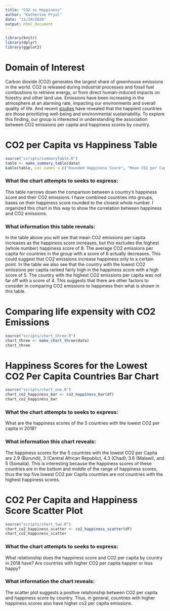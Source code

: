 ```yaml
---
title: "CO2 vs Happiness"
author: "Katherine Pryal"
date: "11/29/2020"
output: html_document
---
```


```r
library(knitr)
library(dplyr)
library(ggplot2)
```
# Domain of Interest

Carbon dioxide (CO2) generates the largest share of greenhouse emissions in the world. CO2 is released during industrial processes and fossil fuel combustions to retrieve energy, or from direct human-induced impacts on forestry and other land use. Emissions have been increasing in the atmosphere at an alarming rate, impacting our environments and overall quality of life. And recent [studies](https://www.gfmag.com/global-data/non-economic-data/happiest-countries) have revealed that the happiest countries are those prioritizing well-being and environmental sustainability. To explore this finding, our group is interested in understanding the association between CO2 emissions per capita and happiness scores by country.

# CO2 per Capita vs Happiness Table

```r
source("scripts/summaryTable.R")
table <- make_summary_table(data)
kable(table, col.names = c("Rounded Happiness Score", "Mean CO2 per Capita", "Minimum CO2 per Capita", "Maximum CO2 per Capita"))
```
### What the chart attempts to seeks to express:
This table narrows down the comparison between a country’s happiness score and 
their CO2 emissions. I have combined countries into groups, bases on their 
happiness score rounded to the closest whole number. I organized this chart in 
this way to show the correlation between happiness and CO2 emissions.


### What information this table reveals: 

In the table above you will see that mean CO2 emissions per capita increases as 
the happiness score 
increases, but this excludes the highest (whole number) happiness score of 8. 
The average CO2 emissions per capita for countries in the group with a score of 
8 actually decreases. This could suggest that CO2 emissions increase happiness 
only to a certain point. In the table we also see that the country with the 
lowest CO2 emissions per capita ranked fairly high in the happiness score with 
a high score of 5. The country with the highest CO2 emissions per capita was not
far off with a score of 4. This suggests that there are other factors to 
consider in comparing CO2 emissions to happiness then what is shown in this 
table.

# Comparing life expensity with CO2 Emissions
```r
source("scripts/chart_three.R")
chart_three <- make_chart_three(data)
chart_three
```

# Happiness Scores for the Lowest CO2 Per Capita Countries Bar Chart

```r
source("scripts/chart_one.R")
chart_co2_happiness_bar <- co2_happiness_bar(df)
chart_co2_happiness_bar
```

### What the chart attempts to seeks to express:

  What are the happiness scores of the 5 countries with 
  the lowest CO2 per capita in 2018? 


### What information this chart reveals: 
  
  The happiness scores for the 5 countries with the lowest CO2 per Capita 
  are 2.9 (Burundi), 3 (Central African Republic), 4.3 (Chad), 3.6 (Malawi), 
  and 5 (Somalia). This is interesting because the happiness scores of these 
  countries are in the bottom and middle of the range of happiness scores, thus
  the top five lowest CO2 per Capita countries are not countries with the highest
  happiness scores.
  
# CO2 Per Capita and Happiness Score Scatter Plot

```r
source("scripts/chart_two.R")
chart_co2_happiness_scatter <- co2_happiness_scatter(df)
chart_co2_happiness_scatter
```

### What the chart attempts to seeks to express: 
  
What relationship does the happiness score and CO2 per capita 
by country in 2018 have? Are countries with higher CO2 per capita happier or 
less happy?
  
### What information the chart reveals: 

The scatter plot suggests a positive relationship between CO2 per
capita and happiness score by country. Thus, in general, countries with higher
happiness scores also have higher co2 per capita emissions.
